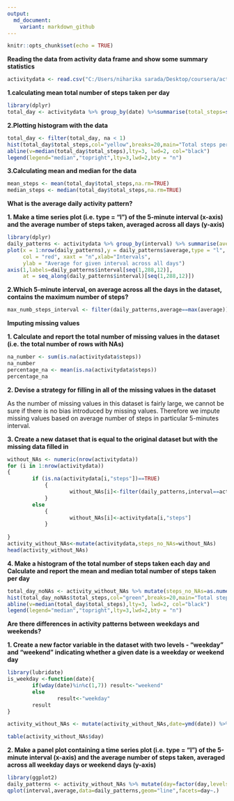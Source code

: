 ---
output:
  md_document:
    variant: markdown_github
---

```{r setup, include=FALSE}
knitr::opts_chunk$set(echo = TRUE)
```

**Reading the data from activity data frame and show some summary statistics**

```{r}
activitydata <- read.csv("C:/Users/niharika sarada/Desktop/coursera/activity.csv")
```

**1.calculating mean total number of steps taken per day**

```{r}
library(dplyr)
total_day <- activitydata %>% group_by(date) %>%summarise(total_steps=sum(steps,na.rm=TRUE),na=mean(is.na(steps))) %>% print
```

**2.Plotting histogram with the data**

```{r}
total_day <- filter(total_day, na < 1)
hist(total_day$total_steps,col="yellow",breaks=20,main="Total steps per day",xlab="Steps per day")
abline(v=median(total_day$total_steps),lty=3, lwd=2, col="black")
legend(legend="median","topright",lty=3,lwd=2,bty = "n")
```
**3.Calculating mean and median for the data**
```{r}
mean_steps <- mean(total_day$total_steps,na.rm=TRUE)
median_steps <- median(total_day$total_steps,na.rm=TRUE)
```
**What is the average daily activity pattern?**

**1. Make a time series plot (i.e. type = "l") of the 5-minute interval (x-axis) and the average number of steps taken, averaged across all days (y-axis)**

```{r}
library(dplyr)
daily_patterns <- activitydata %>% group_by(interval) %>% summarise(average=mean(steps,na.rm=TRUE))
plot(x = 1:nrow(daily_patterns),y = daily_patterns$average,type = "l",
     col = "red", xaxt = "n",xlab="Intervals", 
     ylab = "Average for given interval across all days")
axis(1,labels=daily_patterns$interval[seq(1,288,12)],
     at = seq_along(daily_patterns$interval)[seq(1,288,12)])
```

**2.Which 5-minute interval, on average across all the days in the dataset, contains the maximum number of steps?**

```{r}
max_numb_steps_interval <- filter(daily_patterns,average==max(average))
```
**Imputing missing values**

**1. Calculate and report the total number of missing values in the dataset (i.e. the total number of rows with NAs)**
```{r}
na_number <- sum(is.na(activitydata$steps))
na_number
percentage_na <- mean(is.na(activitydata$steps))
percentage_na
```
**2. Devise a strategy for filling in all of the missing values in the dataset**

As the number of missing values in this dataset is fairly large, we cannot be sure if there is no bias introduced by missing values. Therefore we impute missing values based on average number of steps in particular 5-minutes interval.

**3. Create a new dataset that is equal to the original dataset but with the missing data filled in**

```{r}
without_NAs <- numeric(nrow(activitydata))
for (i in 1:nrow(activitydata))
{
        if (is.na(activitydata[i,"steps"])==TRUE)
            {
                    without_NAs[i]<-filter(daily_patterns,interval==activitydata[i,"interval"]) %>% select(average)
            } 
        else
            {
                    without_NAs[i]<-activitydata[i,"steps"]
            }
                    
}
activity_without_NAs<-mutate(activitydata,steps_no_NAs=without_NAs)
head(activity_without_NAs)
```
**4. Make a histogram of the total number of steps taken each day and Calculate and report the mean and median total number of steps taken per day**
```{r}
total_day_noNAs <- activity_without_NAs %>% mutate(steps_no_NAs=as.numeric(steps_no_NAs)) %>% group_by(date) %>% summarise(total_steps=sum(steps_no_NAs))
hist(total_day_noNAs$total_steps,col="green",breaks=20,main="Total steps per day",xlab="Steps per day")
abline(v=median(total_day$total_steps),lty=3, lwd=2, col="black")
legend(legend="median","topright",lty=3,lwd=2,bty = "n")
```

**Are there differences in activity patterns between weekdays and weekends?**

**1. Create a new factor variable in the dataset with two levels - "weekday" and "weekend" indicating whether a given date is a weekday or weekend day**
```{r}
library(lubridate)
is_weekday <-function(date){
        if(wday(date)%in%c(1,7)) result<-"weekend"
        else
                result<-"weekday"
        result
}

activity_without_NAs <- mutate(activity_without_NAs,date=ymd(date)) %>% mutate(day=sapply(date,is_weekday))

table(activity_without_NAs$day)
```
**2. Make a panel plot containing a time series plot (i.e. type = "l") of the 5-minute interval (x-axis) and the average number of steps taken, averaged across all weekday days or weekend days (y-axis)**
```{r}
library(ggplot2)
daily_patterns <- activity_without_NAs %>% mutate(day=factor(day,levels=c("weekend","weekday")),steps_no_NAs=as.numeric(steps_no_NAs)) %>% group_by(interval,day) %>% summarise(average=mean(steps_no_NAs))
qplot(interval,average,data=daily_patterns,geom="line",facets=day~.)
```